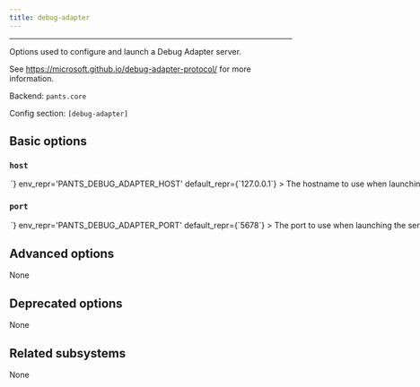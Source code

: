 ```yaml
---
title: debug-adapter
---
```



---

Options used to configure and launch a Debug Adapter server.

See https://microsoft.github.io/debug-adapter-protocol/ for more information.

Backend: <span className="color--primary">`pants.core`</span>

Config section: <span className="color--primary">`[debug-adapter]`</span>

<span className={styles.options}>

## Basic options

### `host`

<Option
  cli_repr={`--debug-adapter-host=<str>`}
  env_repr='PANTS_DEBUG_ADAPTER_HOST'
  default_repr={`127.0.0.1`}
>

The hostname to use when launching the server.

</Option>

### `port`

<Option
  cli_repr={`--debug-adapter-port=<int>`}
  env_repr='PANTS_DEBUG_ADAPTER_PORT'
  default_repr={`5678`}
>

The port to use when launching the server.

</Option>

## Advanced options

None

## Deprecated options

None

## Related subsystems

None

</span>
